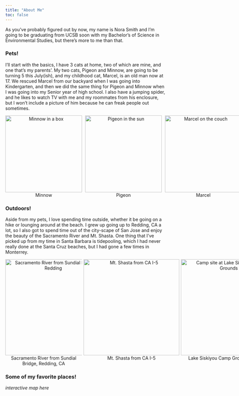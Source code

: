 ```yaml
---
title: "About Me"
toc: false
---
```


As you've probably figured out by now, my name is Nora Smith and I'm going to be graduating from UCSB soon with my Bachelor's of Science in Environmental Studies, but there's more to me than that.

### Pets!

I'll start with the basics, I have 3 cats at home, two of which are mine, and one that's my parents'. My two cats, Pigeon and Minnow, are going to be turning 5 this July(ish), and my childhood cat, Marcel, is an old man now at 17. We rescued Marcel from our backyard when I was going into Kindergarten, and then we did the same thing for Pigeon and Minnow when I was going into my Senior year of high school. I also have a jumping spider, and he likes to watch TV with me and my roommates from his enclosure, but I won't include a picture of him because he can freak people out sometimes.

<div style="width: 750px; margin: 0 auto; overflow: hidden;">

<figure style="float: left; width: 240px; margin: 0 10px 0 0; text-align: center;"><img src="images/minnow.jpeg" width="240" alt="Minnow in a box"><figcaption>Minnow</figcaption></figure>

<figure style="float: left; width: 240px; margin: 0 10px 0 0; text-align: center;"><img src="images/pigeon.jpeg" width="240" alt="Pigeon in the sun"><figcaption>Pigeon</figcaption></figure>

<figure style="float: left; width: 240px; margin: 0; text-align: center;"><img src="images/marcel.jpeg" width="240" alt="Marcel on the couch"><figcaption>Marcel</figcaption></figure>

</div>

### Outdoors!

Aside from my pets, I love spending time outside, whether it be going on a hike or lounging around at the beach. I grew up going up to Redding, CA a lot, so I also got to spend time out of the city-scape of San Jose and enjoy the beauty of the Sacramento River and Mt. Shasta. One thing that I've picked up from my time in Santa Barbara is tidepooling, which I had never really done at the Santa Cruz beaches, but I had gone a few times in Monterrey.

<div style="width: 900px; margin: 0 auto; overflow: hidden;">

<figure style="float: left; width: 240px; margin: 0 5px 0 0; text-align: center;"><img src="images/sac_river.jpeg" height="300px; width: 100%; object-fit: cover;" alt="Sacramento River from Sundial Bridge, Redding"><figcaption>Sacramento River from Sundial Bridge, Redding, CA</figcaption></figure>

<figure style="float: left; margin: 0 5px 0 0; text-align: center;"><img src="images/mt_shasta.JPG" height="300px; width: 100%; object-fit: cover;" alt="Mt. Shasta from CA I-5"><figcaption>Mt. Shasta from CA I-5</figcaption></figure>

<figure style="float: left; width: 240px; margin: 0 ; text-align: center;"><img src="images/lake_siskiyou.jpeg" height="300px; width: 100%; object-fit: cover;" alt="Camp site at Lake Siskiyou Camp Grounds"><figcaption>Lake Siskiyou Camp Grounds</figcaption></figure>

</div>

### Some of my favorite places!

*interactive map here*
